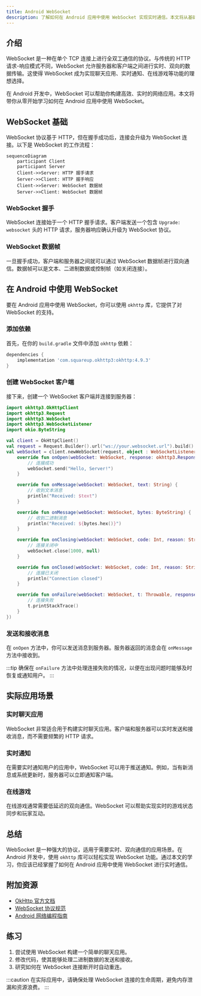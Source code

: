 ```yaml
---
title: Android WebSocket
description: 了解如何在 Android 应用中使用 WebSocket 实现实时通信。本文将从基础概念讲起，逐步深入，并提供代码示例和实际应用场景。
---
```


## 介绍

WebSocket 是一种在单个 TCP 连接上进行全双工通信的协议。与传统的 HTTP 请求-响应模式不同，WebSocket 允许服务器和客户端之间进行实时、双向的数据传输。这使得 WebSocket 成为实现聊天应用、实时通知、在线游戏等功能的理想选择。

在 Android 开发中，WebSocket 可以帮助你构建高效、实时的网络应用。本文将带你从零开始学习如何在 Android 应用中使用 WebSocket。

## WebSocket 基础

WebSocket 协议基于 HTTP，但在握手成功后，连接会升级为 WebSocket 连接。以下是 WebSocket 的工作流程：

```mermaid
sequenceDiagram
    participant Client
    participant Server
    Client->>Server: HTTP 握手请求
    Server->>Client: HTTP 握手响应
    Client->>Server: WebSocket 数据帧
    Server->>Client: WebSocket 数据帧
```

### WebSocket 握手

WebSocket 连接始于一个 HTTP 握手请求。客户端发送一个包含 `Upgrade: websocket` 头的 HTTP 请求，服务器响应确认升级为 WebSocket 协议。

### WebSocket 数据帧

一旦握手成功，客户端和服务器之间就可以通过 WebSocket 数据帧进行双向通信。数据帧可以是文本、二进制数据或控制帧（如关闭连接）。

## 在 Android 中使用 WebSocket

要在 Android 应用中使用 WebSocket，你可以使用 `okhttp` 库，它提供了对 WebSocket 的支持。

### 添加依赖

首先，在你的 `build.gradle` 文件中添加 `okhttp` 依赖：

```groovy
dependencies {
    implementation 'com.squareup.okhttp3:okhttp:4.9.3'
}
```

### 创建 WebSocket 客户端

接下来，创建一个 WebSocket 客户端并连接到服务器：

```kotlin
import okhttp3.OkHttpClient
import okhttp3.Request
import okhttp3.WebSocket
import okhttp3.WebSocketListener
import okio.ByteString

val client = OkHttpClient()
val request = Request.Builder().url("ws://your.websocket.url").build()
val webSocket = client.newWebSocket(request, object : WebSocketListener() {
    override fun onOpen(webSocket: WebSocket, response: okhttp3.Response) {
        // 连接成功
        webSocket.send("Hello, Server!")
    }

    override fun onMessage(webSocket: WebSocket, text: String) {
        // 收到文本消息
        println("Received: $text")
    }

    override fun onMessage(webSocket: WebSocket, bytes: ByteString) {
        // 收到二进制消息
        println("Received: ${bytes.hex()}")
    }

    override fun onClosing(webSocket: WebSocket, code: Int, reason: String) {
        // 连接关闭中
        webSocket.close(1000, null)
    }

    override fun onClosed(webSocket: WebSocket, code: Int, reason: String) {
        // 连接已关闭
        println("Connection closed")
    }

    override fun onFailure(webSocket: WebSocket, t: Throwable, response: okhttp3.Response?) {
        // 连接失败
        t.printStackTrace()
    }
})
```

### 发送和接收消息

在 `onOpen` 方法中，你可以发送消息到服务器。服务器返回的消息会在 `onMessage` 方法中接收到。

:::tip
确保在 `onFailure` 方法中处理连接失败的情况，以便在出现问题时能够及时恢复或通知用户。
:::

## 实际应用场景

### 实时聊天应用

WebSocket 非常适合用于构建实时聊天应用。客户端和服务器可以实时发送和接收消息，而不需要频繁的 HTTP 请求。

### 实时通知

在需要实时通知用户的应用中，WebSocket 可以用于推送通知。例如，当有新消息或系统更新时，服务器可以立即通知客户端。

### 在线游戏

在线游戏通常需要低延迟的双向通信。WebSocket 可以帮助实现实时的游戏状态同步和玩家互动。

## 总结

WebSocket 是一种强大的协议，适用于需要实时、双向通信的应用场景。在 Android 开发中，使用 `okhttp` 库可以轻松实现 WebSocket 功能。通过本文的学习，你应该已经掌握了如何在 Android 应用中使用 WebSocket 进行实时通信。

## 附加资源

- [OkHttp 官方文档](https://square.github.io/okhttp/)
- [WebSocket 协议规范](https://tools.ietf.org/html/rfc6455)
- [Android 网络编程指南](https://developer.android.com/training/volley)

## 练习

1. 尝试使用 WebSocket 构建一个简单的聊天应用。
2. 修改代码，使其能够处理二进制数据的发送和接收。
3. 研究如何在 WebSocket 连接断开时自动重连。

:::caution
在实际应用中，请确保处理 WebSocket 连接的生命周期，避免内存泄漏和资源浪费。
:::